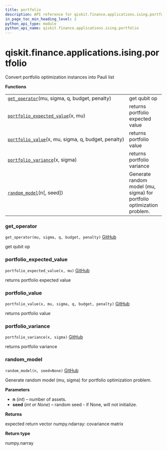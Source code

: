 ```yaml
---
title: portfolio
description: API reference for qiskit.finance.applications.ising.portfolio
in_page_toc_min_heading_level: 2
python_api_type: module
python_api_name: qiskit.finance.applications.ising.portfolio
---
```


<span id="module-qiskit.finance.applications.ising.portfolio" />

<span id="qiskit-finance-applications-ising-portfolio" />

# qiskit.finance.applications.ising.portfolio

Convert portfolio optimization instances into Pauli list

**Functions**

|                                                                                                                                                                                   |                                                                       |
| --------------------------------------------------------------------------------------------------------------------------------------------------------------------------------- | --------------------------------------------------------------------- |
| [`get_operator`](#qiskit.finance.applications.ising.portfolio.get_operator "qiskit.finance.applications.ising.portfolio.get_operator")(mu, sigma, q, budget, penalty)             | get qubit op                                                          |
| [`portfolio_expected_value`](#qiskit.finance.applications.ising.portfolio.portfolio_expected_value "qiskit.finance.applications.ising.portfolio.portfolio_expected_value")(x, mu) | returns portfolio expected value                                      |
| [`portfolio_value`](#qiskit.finance.applications.ising.portfolio.portfolio_value "qiskit.finance.applications.ising.portfolio.portfolio_value")(x, mu, sigma, q, budget, penalty) | returns portfolio value                                               |
| [`portfolio_variance`](#qiskit.finance.applications.ising.portfolio.portfolio_variance "qiskit.finance.applications.ising.portfolio.portfolio_variance")(x, sigma)                | returns portfolio variance                                            |
| [`random_model`](#qiskit.finance.applications.ising.portfolio.random_model "qiskit.finance.applications.ising.portfolio.random_model")(n\[, seed])                                | Generate random model (mu, sigma) for portfolio optimization problem. |

### get\_operator

<span id="qiskit.finance.applications.ising.portfolio.get_operator" />

`get_operator(mu, sigma, q, budget, penalty)` [GitHub](https://github.com/qiskit-community/qiskit-aqua/tree/stable/0.8/qiskit/finance/applications/ising/portfolio.py "view source code")

get qubit op

### portfolio\_expected\_value

<span id="qiskit.finance.applications.ising.portfolio.portfolio_expected_value" />

`portfolio_expected_value(x, mu)` [GitHub](https://github.com/qiskit-community/qiskit-aqua/tree/stable/0.8/qiskit/finance/applications/ising/portfolio.py "view source code")

returns portfolio expected value

### portfolio\_value

<span id="qiskit.finance.applications.ising.portfolio.portfolio_value" />

`portfolio_value(x, mu, sigma, q, budget, penalty)` [GitHub](https://github.com/qiskit-community/qiskit-aqua/tree/stable/0.8/qiskit/finance/applications/ising/portfolio.py "view source code")

returns portfolio value

### portfolio\_variance

<span id="qiskit.finance.applications.ising.portfolio.portfolio_variance" />

`portfolio_variance(x, sigma)` [GitHub](https://github.com/qiskit-community/qiskit-aqua/tree/stable/0.8/qiskit/finance/applications/ising/portfolio.py "view source code")

returns portfolio variance

### random\_model

<span id="qiskit.finance.applications.ising.portfolio.random_model" />

`random_model(n, seed=None)` [GitHub](https://github.com/qiskit-community/qiskit-aqua/tree/stable/0.8/qiskit/finance/applications/ising/portfolio.py "view source code")

Generate random model (mu, sigma) for portfolio optimization problem.

**Parameters**

*   **n** (*int*) – number of assets.
*   **seed** (*int or None*) – random seed - if None, will not initialize.

**Returns**

expected return vector numpy.ndarray: covariance matrix

**Return type**

numpy.narray


